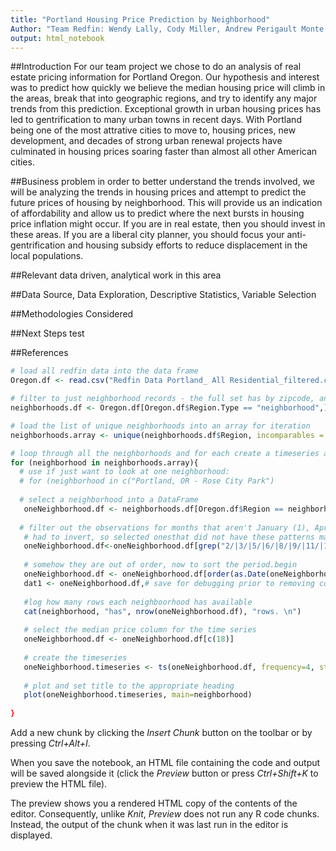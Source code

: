 ```yaml
---
title: "Portland Housing Price Prediction by Neighborhood"
Author: "Team Redfin: Wendy Lally, Cody Miller, Andrew Perigault Monte, Stephan Hoo-fatt, Jerrod Thomas"
output: html_notebook
---
```

##Introduction
For our team project we chose to do an analysis of real estate pricing information for Portland Oregon. Our hypothesis and interest was to predict how quickly we believe the median housing price will climb in the areas, break that into geographic regions, and try to identify any major trends from this prediction. Exceptional growth in urban housing prices has led to gentrification to many urban towns in recent days. With Portland being one of the most attrative cities to move to, housing prices, new development, and decades of strong urban renewal projects have culminated in housing prices soaring faster than almost all other American cities. 

##Business problem
in order to better understand the trends involved, we will be analyzing the trends in housing prices and attempt to predict the future prices of housing by neighborhood. This will provide us an indication of affordability and allow us to predict where the next bursts in housing price inflation might occur. If you are in real estate, then you should invest in these areas. If you are a liberal city planner, you should focus your anti-gentrification and housing subsidy efforts to reduce displacement in the local populations.

##Relevant data driven, analytical work in this area


##Data Source, Data Exploration, Descriptive Statistics, Variable Selection


##Methodologies Considered


##Next Steps
test

##References

```r
# load all redfin data into the data frame 
Oregon.df <- read.csv("Redfin Data Portland_ All Residential_filtered.csv")
```

```r
# filter to just neighborhood records - the full set has by zipcode, and other breakdowns 
neighborhoods.df <- Oregon.df[Oregon.df$Region.Type == "neighborhood",]
```

```r
# load the list of unique neighborhoods into an array for iteration
neighborhoods.array <- unique(neighborhoods.df$Region, incomparables = FALSE)
```

```r
# loop through all the neighborhoods and for each create a timeseries and print the plot
for (neighborhood in neighborhoods.array){
  # use if just want to look at one neighborhood: 
  # for (neighborhood in c("Portland, OR - Rose City Park")
  
  # select a neighborhood into a DataFrame
   oneNeighborhood.df <- neighborhoods.df[Oregon.df$Region == neighborhood,]
   
  # filter out the observations for months that aren't January (1), April (4), July (7), October (10).
   # had to invert, so selected onesthat did not have these patterns matched
   oneNeighborhood.df<-oneNeighborhood.df[grep("2/|3/|5/|6/|8/|9/|11/|12/", oneNeighborhood.df$Period.Begin,
                                               
   # somehow they are out of order, now to sort the period.begin
   oneNeighborhood.df <- oneNeighborhood.df[order(as.Date(oneNeighborhood.df$Period.Begin, format='%m/%d/%Y'),
   dat1 <- oneNeighborhood.df,# save for debugging prior to removing columns
   
   #log how many rows each neighboorhood has available
   cat(neighborhood, "has", nrow(oneNeighborhood.df), "rows. \n")
   
   # select the median price column for the time series
   oneNeighborhood.df <- oneNeighborhood.df[c(18)]
   
   # create the timeseries
   oneNeighborhood.timeseries <- ts(oneNeighborhood.df, frequency=4, start=c(2012,1))
   
   # plot and set title to the appropriate heading 
   plot(oneNeighborhood.timeseries, main=neighborhood)
   
}
```

Add a new chunk by clicking the *Insert Chunk* button on the toolbar or by pressing *Ctrl+Alt+I*.

When you save the notebook, an HTML file containing the code and output will be saved alongside it (click the *Preview* button or press *Ctrl+Shift+K* to preview the HTML file).

The preview shows you a rendered HTML copy of the contents of the editor. Consequently, unlike *Knit*, *Preview* does not run any R code chunks. Instead, the output of the chunk when it was last run in the editor is displayed.